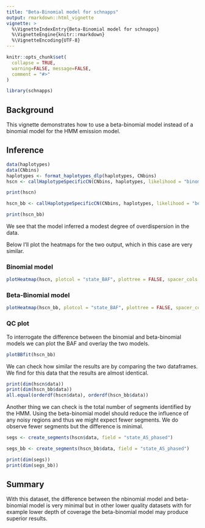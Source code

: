 ```yaml
---
title: "Beta-Binomial model for schnapps"
output: rmarkdown::html_vignette
vignette: >
  %\VignetteIndexEntry{Beta-Binomial model for schnapps}
  %\VignetteEngine{knitr::rmarkdown}
  %\VignetteEncoding{UTF-8}
---
```


```r
knitr::opts_chunk$set(
  collapse = TRUE,
  warning=FALSE, message=FALSE, 
  comment = "#>"
)
```

```r
library(schnapps)
```

## Background
This vignette demonstrates how to use a beta-binomial model instead of a binomial model for the HMM emission model.

## Inference
```r
data(haplotypes)
data(CNbins)
haplotypes <- format_haplotypes_dlp(haplotypes, CNbins)
hscn <- callHaplotypeSpecificCN(CNbins, haplotypes, likelihood = "binomial")

print(hscn)

hscn_bb <- callHaplotypeSpecificCN(CNbins, haplotypes, likelihood = "betabinomial")

print(hscn_bb)

```
We see that the model inferred a modest degree of overdispersion in the data.

Below I'll plot the heatmaps for the two output, which in this case are very similar.

### Binomial model
```r
plotHeatmap(hscn, plotcol = "state_BAF", plottree = FALSE, spacer_cols = 15)
```

### Beta-Binomial model
```r
plotHeatmap(hscn_bb, plotcol = "state_BAF", plottree = FALSE, spacer_cols = 15)
```

### QC plot
To interrogate the difference between the binomial and beta-binomial models we can plot the BAF and overlay the two models.

```r
plotBBfit(hscn_bb)
```

We can check how similar the results are by comparing the two dataframes. We find for this data that the results are almost identical.
```r
print(dim(hscn$data))
print(dim(hscn_bb$data))
all.equal(orderdf(hscn$data), orderdf(hscn_bb$data))
```

Another thing we can check is the total number of segments identified by the HMM. Using the beta-binomial model should reduce the influence of any noisy regions and thus we might expect fewer segments. We do observe fewer segments but the difference is minimal.

```r
segs <- create_segments(hscn$data, field = "state_AS_phased")

segs_bb <- create_segments(hscn_bb$data, field = "state_AS_phased")

print(dim(segs))
print(dim(segs_bb))
```


## Summary
With this dataset, the difference between the nbinomial model and beta-binomial model is very minimal but in other lower quality datasets with for example lower depth of coverage the beta-binomial model may produce superior results.

